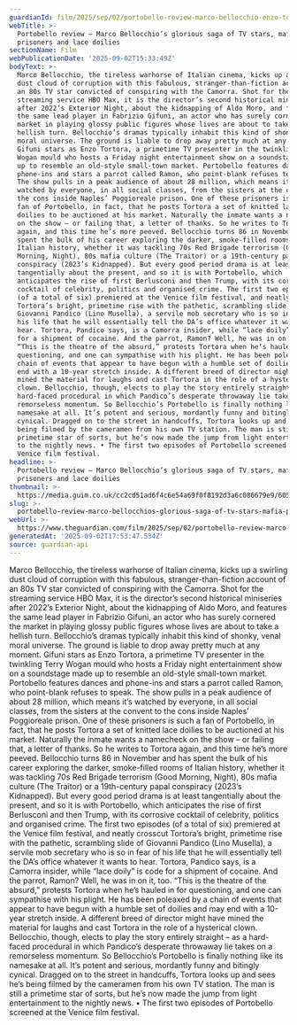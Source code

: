 ```yaml
---
guardianId: film/2025/sep/02/portobello-review-marco-bellocchio-enzo-tortora
webTitle: >-
  Portobello review – Marco Bellocchio’s glorious saga of TV stars, mafia
  prisoners and lace doilies
sectionName: Film
webPublicationDate: '2025-09-02T15:33:49Z'
bodyText: >-
  Marco Bellocchio, the tireless warhorse of Italian cinema, kicks up a swirling
  dust cloud of corruption with this fabulous, stranger-than-fiction account of
  an 80s TV star convicted of conspiring with the Camorra. Shot for the
  streaming service HBO Max, it is the director’s second historical miniseries
  after 2022’s Exterior Night, about the kidnapping of Aldo Moro, and features
  the same lead player in Fabrizio Gifuni, an actor who has surely cornered the
  market in playing glossy public figures whose lives are about to take a
  hellish turn. Bellocchio’s dramas typically inhabit this kind of shonky, venal
  moral universe. The ground is liable to drop away pretty much at any moment.
  Gifuni stars as Enzo Tortora, a primetime TV presenter in the twinkling Terry
  Wogan mould who hosts a Friday night entertainment show on a soundstage made
  up to resemble an old-style small-town market. Portobello features dances and
  phone-ins and stars a parrot called Ramon, who point-blank refuses to speak.
  The show pulls in a peak audience of about 28 million, which means it’s
  watched by everyone, in all social classes, from the sisters at the convent to
  the cons inside Naples’ Poggioreale prison. One of these prisoners is such a
  fan of Portobello, in fact, that he posts Tortora a set of knitted lace
  doilies to be auctioned at his market. Naturally the inmate wants a namecheck
  on the show – or failing that, a letter of thanks. So he writes to Tortora
  again, and this time he’s more peeved. Bellocchio turns 86 in November and has
  spent the bulk of his career exploring the darker, smoke-filled rooms of
  Italian history, whether it was tackling 70s Red Brigade terrorism (Good
  Morning, Night), 80s mafia culture (The Traitor) or a 19th-century papal
  conspiracy (2023’s Kidnapped). But every good period drama is at least
  tangentially about the present, and so it is with Portobello, which
  anticipates the rise of first Berlusconi and then Trump, with its corrosive
  cocktail of celebrity, politics and organised crime. The first two episodes
  (of a total of six) premiered at the Venice film festival, and neatly crosscut
  Tortora’s bright, primetime rise with the pathetic, scrambling slide of
  Giovanni Pandico (Lino Musella), a servile mob secretary who is so in fear of
  his life that he will essentially tell the DA’s office whatever it wants to
  hear. Tortora, Pandico says, is a Camorra insider, while “lace doily” is code
  for a shipment of cocaine. And the parrot, Ramon? Well, he was in on it, too.
  “This is the theatre of the absurd,” protests Tortora when he’s hauled in for
  questioning, and one can sympathise with his plight. He has been poleaxed by a
  chain of events that appear to have begun with a humble set of doilies and may
  end with a 10-year stretch inside. A different breed of director might have
  mined the material for laughs and cast Tortora in the role of a hysterical
  clown. Bellocchio, though, elects to play the story entirely straight – as a
  hard-faced procedural in which Pandico’s desperate throwaway lie takes on a
  remorseless momentum. So Bellocchio’s Portobello is finally nothing like its
  namesake at all. It’s potent and serious, mordantly funny and bitingly
  cynical. Dragged on to the street in handcuffs, Tortora looks up and sees he’s
  being filmed by the cameramen from his own TV station. The man is still a
  primetime star of sorts, but he’s now made the jump from light entertainment
  to the nightly news. • The first two episodes of Portobello screened at the
  Venice film festival.
headline: >-
  Portobello review – Marco Bellocchio’s glorious saga of TV stars, mafia
  prisoners and lace doilies
thumbnail: >-
  https://media.guim.co.uk/cc2cd51ad6f4c6e54a69f0f8192d3a6c086679e9/605_0_5033_4024/500.jpg
slug: >-
  portobello-review-marco-bellocchios-glorious-saga-of-tv-stars-mafia-prisoners-and-lace-doilies
webUrl: >-
  https://www.theguardian.com/film/2025/sep/02/portobello-review-marco-bellocchio-enzo-tortora
generatedAt: '2025-09-02T17:53:47.534Z'
source: guardian-api
---
```

Marco Bellocchio, the tireless warhorse of Italian cinema, kicks up a swirling dust cloud of corruption with this fabulous, stranger-than-fiction account of an 80s TV star convicted of conspiring with the Camorra. Shot for the streaming service HBO Max, it is the director’s second historical miniseries after 2022’s Exterior Night, about the kidnapping of Aldo Moro, and features the same lead player in Fabrizio Gifuni, an actor who has surely cornered the market in playing glossy public figures whose lives are about to take a hellish turn. Bellocchio’s dramas typically inhabit this kind of shonky, venal moral universe. The ground is liable to drop away pretty much at any moment. Gifuni stars as Enzo Tortora, a primetime TV presenter in the twinkling Terry Wogan mould who hosts a Friday night entertainment show on a soundstage made up to resemble an old-style small-town market. Portobello features dances and phone-ins and stars a parrot called Ramon, who point-blank refuses to speak. The show pulls in a peak audience of about 28 million, which means it’s watched by everyone, in all social classes, from the sisters at the convent to the cons inside Naples’ Poggioreale prison. One of these prisoners is such a fan of Portobello, in fact, that he posts Tortora a set of knitted lace doilies to be auctioned at his market. Naturally the inmate wants a namecheck on the show – or failing that, a letter of thanks. So he writes to Tortora again, and this time he’s more peeved. Bellocchio turns 86 in November and has spent the bulk of his career exploring the darker, smoke-filled rooms of Italian history, whether it was tackling 70s Red Brigade terrorism (Good Morning, Night), 80s mafia culture (The Traitor) or a 19th-century papal conspiracy (2023’s Kidnapped). But every good period drama is at least tangentially about the present, and so it is with Portobello, which anticipates the rise of first Berlusconi and then Trump, with its corrosive cocktail of celebrity, politics and organised crime. The first two episodes (of a total of six) premiered at the Venice film festival, and neatly crosscut Tortora’s bright, primetime rise with the pathetic, scrambling slide of Giovanni Pandico (Lino Musella), a servile mob secretary who is so in fear of his life that he will essentially tell the DA’s office whatever it wants to hear. Tortora, Pandico says, is a Camorra insider, while “lace doily” is code for a shipment of cocaine. And the parrot, Ramon? Well, he was in on it, too. “This is the theatre of the absurd,” protests Tortora when he’s hauled in for questioning, and one can sympathise with his plight. He has been poleaxed by a chain of events that appear to have begun with a humble set of doilies and may end with a 10-year stretch inside. A different breed of director might have mined the material for laughs and cast Tortora in the role of a hysterical clown. Bellocchio, though, elects to play the story entirely straight – as a hard-faced procedural in which Pandico’s desperate throwaway lie takes on a remorseless momentum. So Bellocchio’s Portobello is finally nothing like its namesake at all. It’s potent and serious, mordantly funny and bitingly cynical. Dragged on to the street in handcuffs, Tortora looks up and sees he’s being filmed by the cameramen from his own TV station. The man is still a primetime star of sorts, but he’s now made the jump from light entertainment to the nightly news. • The first two episodes of Portobello screened at the Venice film festival.
